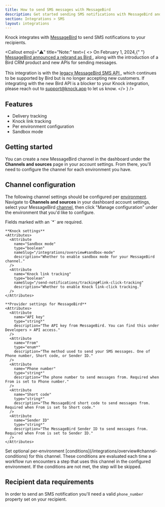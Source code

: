 ```yaml
---
title: How to send SMS messages with MessageBird
description: Get started sending SMS notifications with MessageBird and Knock.
section: Integrations > SMS
layout: integrations
---
```


Knock integrates with <a href="https://developers.messagebird.com/api/sms-messaging/" target="_blank">MessageBird</a> to send SMS notifications to your recipients.

<Callout
  emoji="⚠️"
  title="Note:"
  text={
    <>
      On February 1, 2024,{" "}
      <a
        href="https://bird.com/en-us/blog/messagebird-is-now-bird"
        target="_blank"
      >
        MessageBird announced a rebrand as Bird
      </a>
      , along with the introduction of a Bird CRM product and new APIs for sending
      messages. <br /> <br /> This integration is with the <a
        href="https://developers.messagebird.com/api/sms-messaging/"
        target="_blank"
      >
        legacy MessageBird SMS API
      </a>, which continues to be supported by Bird but is no longer accepting new
      customers. If integrating with the new Bird API is a blocker to your Knock
      integration, please reach out to <a href="mailto:support@knock.app?subject=Bird%20API%20integration">
        support@knock.app
      </a> to let us know.
    </>
  }
/>

## Features

- Delivery tracking
- Knock link tracking
- Per environment configuration
- Sandbox mode

## Getting started

You can create a new MessageBird channel in the dashboard under the **Channels and sources** page in your account settings. From there, you'll need to configure the channel for each environment you have.

## Channel configuration

The following channel settings should be configured per [environment](/concepts/environments). Navigate to **Channels and sources** in your dashboard account settings, select your MessageBird [channel](/concepts/channels), then click "Manage configuration" under the environment that you'd like to configure.

<AccordionGroup>
  <Accordion title="Settings">
    Fields marked with an `*` are required.
    
    **Knock settings**
    <Attributes>
      <Attribute
        name="Sandbox mode"
        type="boolean"
        nameSlug="/integrations/overview#sandbox-mode"
        description="Whether to enable sandbox mode for your MessageBird channel."
      />
      <Attribute
        name="Knock link tracking"
        type="boolean"
        nameSlug="/send-notifications/tracking#link-click-tracking"
        description="Whether to enable Knock link-click tracking."
      />
    </Attributes>

    **Provider settings for MessageBird**
    <Attributes>
      <Attribute
        name="API key"
        type="string*"
        description="The API key from MessageBird. You can find this under Developers > API access."
      />
      <Attribute
        name="From"
        type="enum*"
        description="The method used to send your SMS messages. One of Phone number, Short code, or Sender ID."
      />
      <Attribute
        name="Phone number"
        type="string*"
        description="The phone number to send messages from. Required when From is set to Phone number."
      />
      <Attribute
        name="Short code"
        type="string*"
        description="The MessageBird short code to send messages from. Required when From is set to Short code."
      />
      <Attribute
        name="Sender ID"
        type="string*"
        description="The MessageBird Sender ID to send messages from. Required when From is set to Sender ID."
      />
    </Attributes>

  </Accordion>
  <Accordion title="Conditions">
    Set optional per-environment [conditions](/integrations/overview#channel-conditions) for this channel. These conditions are evaluated each time a workflow run encounters a step that uses this channel in the configured environment. If the conditions are not met, the step will be skipped.
  </Accordion>
</AccordionGroup>

## Recipient data requirements

In order to send an SMS notification you'll need a valid `phone_number` property set on your recipient.
